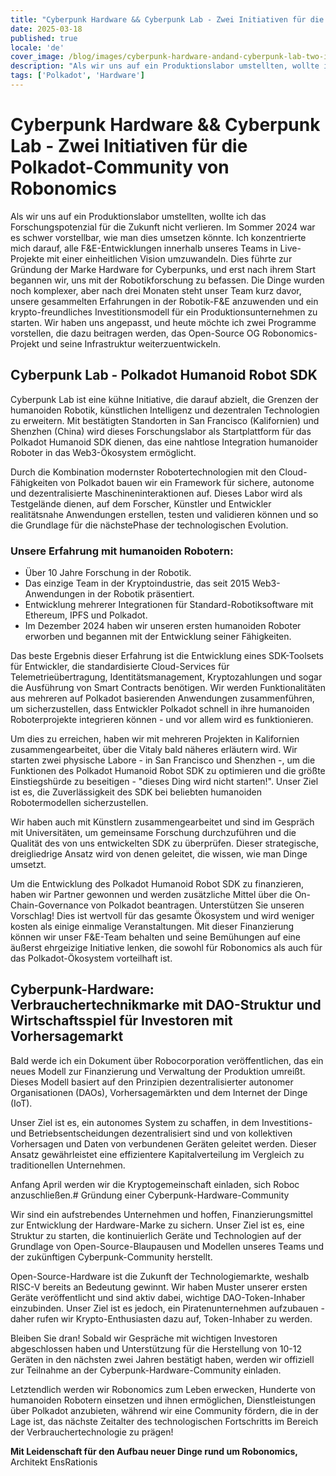 ```yaml
---
title: "Cyberpunk Hardware && Cyberpunk Lab - Zwei Initiativen für die Polkadot-Community von Robonomics"
date: 2025-03-18
published: true
locale: 'de'
cover_image: /blog/images/cyberpunk-hardware-andand-cyberpunk-lab-two-in/cover.webp
description: "Als wir uns auf ein Produktionslabor umstellten, wollte ich das Forschungspotenzial für die Zukunft nicht verlieren. Im Sommer 2024 war es schwer vorstellbar, wie man dies umsetzen könnte. Ich konzentrierte mich darauf, alle F&E-Entwicklungen innerhalb unseres Teams in Live-Projekte mit einer einheitlichen Vision umzuwandeln. Dies führte zur Gründung der Marke Hardware for Cyberpunks, und erst nach ihrem Start begannen wir, uns mit der Robotikforschung zu befassen."
tags: ['Polkadot', 'Hardware']
---
```


# Cyberpunk Hardware && Cyberpunk Lab - Zwei Initiativen für die Polkadot-Community von Robonomics   

Als wir uns auf ein Produktionslabor umstellten, wollte ich das Forschungspotenzial für die Zukunft nicht verlieren. Im Sommer 2024 war es schwer vorstellbar, wie man dies umsetzen könnte. Ich konzentrierte mich darauf, alle F&E-Entwicklungen innerhalb unseres Teams in Live-Projekte mit einer einheitlichen Vision umzuwandeln. Dies führte zur Gründung der Marke Hardware for Cyberpunks, und erst nach ihrem Start begannen wir, uns mit der Robotikforschung zu befassen. Die Dinge wurden noch komplexer, aber nach drei Monaten steht unser Team kurz davor, unsere gesammelten Erfahrungen in der Robotik-F&E anzuwenden und ein krypto-freundliches Investitionsmodell für ein Produktionsunternehmen zu starten. Wir haben uns angepasst, und heute möchte ich zwei Programme vorstellen, die dazu beitragen werden, das Open-Source OG Robonomics-Projekt und seine Infrastruktur weiterzuentwickeln.   


## Cyberpunk Lab - Polkadot Humanoid Robot SDK   

Cyberpunk Lab ist eine kühne Initiative, die darauf abzielt, die Grenzen der humanoiden Robotik, künstlichen Intelligenz und dezentralen Technologien zu erweitern. Mit bestätigten Standorten in San Francisco (Kalifornien) und Shenzhen (China) wird dieses Forschungslabor als Startplattform für das Polkadot Humanoid SDK dienen, das eine nahtlose Integration humanoider Roboter in das Web3-Ökosystem ermöglicht.   

Durch die Kombination modernster Robotertechnologien mit den Cloud-Fähigkeiten von Polkadot bauen wir ein Framework für sichere, autonome und dezentralisierte Maschineninteraktionen auf. Dieses Labor wird als Testgelände dienen, auf dem Forscher, Künstler und Entwickler realitätsnahe Anwendungen erstellen, testen und validieren können und so die Grundlage für die nächstePhase der technologischen Evolution.   

### Unsere Erfahrung mit humanoiden Robotern:   

- Über 10 Jahre Forschung in der Robotik.   
- Das einzige Team in der Kryptoindustrie, das seit 2015 Web3-Anwendungen in der Robotik präsentiert.   
- Entwicklung mehrerer Integrationen für Standard-Robotiksoftware mit Ethereum, IPFS und Polkadot.   
- Im Dezember 2024 haben wir unseren ersten humanoiden Roboter erworben und begannen mit der Entwicklung seiner Fähigkeiten.   

Das beste Ergebnis dieser Erfahrung ist die Entwicklung eines SDK-Toolsets für Entwickler, die standardisierte Cloud-Services für Telemetrieübertragung, Identitätsmanagement, Kryptozahlungen und sogar die Ausführung von Smart Contracts benötigen. Wir werden Funktionalitäten aus mehreren auf Polkadot basierenden Anwendungen zusammenführen, um sicherzustellen, dass Entwickler Polkadot schnell in ihre humanoiden Roboterprojekte integrieren können - und vor allem wird es funktionieren.   

Um dies zu erreichen, haben wir mit mehreren Projekten in Kalifornien zusammengearbeitet, über die Vitaly bald näheres erläutern wird. Wir starten zwei physische Labore - in San Francisco und Shenzhen -, um die Funktionen des Polkadot Humanoid Robot SDK zu optimieren und die größte Einstiegshürde zu beseitigen - "dieses Ding wird nicht starten!". Unser Ziel ist es, die Zuverlässigkeit des SDK bei beliebten humanoiden Robotermodellen sicherzustellen.   

Wir haben auch mit Künstlern zusammengearbeitet und sind im Gespräch mit Universitäten, um gemeinsame Forschung durchzuführen und die Qualität des von uns entwickelten SDK zu überprüfen. Dieser strategische, dreigliedrige Ansatz wird von denen geleitet, die wissen, wie man Dinge umsetzt.   

Um die Entwicklung des Polkadot Humanoid Robot SDK zu finanzieren, haben wir Partner gewonnen und werden zusätzliche Mittel über die On-Chain-Governance von Polkadot beantragen. Unterstützen Sie unseren Vorschlag! Dies ist wertvoll für das gesamte Ökosystem und wird weniger kosten als einige einmalige Veranstaltungen. Mit dieser Finanzierung können wir unser F&E-Team behalten und seine Bemühungen auf eine äußerst ehrgeizige Initiative lenken, die sowohl für Robonomics als auch für das Polkadot-Ökosystem vorteilhaft ist.   

## Cyberpunk-Hardware: Verbrauchertechnikmarke mit DAO-Struktur und Wirtschaftsspiel für Investoren mit Vorhersagemarkt   

Bald werde ich ein Dokument über Robocorporation veröffentlichen, das ein neues Modell zur Finanzierung und Verwaltung der Produktion umreißt. Dieses Modell basiert auf den Prinzipien dezentralisierter autonomer Organisationen (DAOs), Vorhersagemärkten und dem Internet der Dinge (IoT).   

Unser Ziel ist es, ein autonomes System zu schaffen, in dem Investitions- und Betriebsentscheidungen dezentralisiert sind und von kollektiven Vorhersagen und Daten von verbundenen Geräten geleitet werden. Dieser Ansatz gewährleistet eine effizientere Kapitalverteilung im Vergleich zu traditionellen Unternehmen.   

Anfang April werden wir die Kryptogemeinschaft einladen, sich Roboc anzuschließen.# Gründung einer Cyberpunk-Hardware-Community

Wir sind ein aufstrebendes Unternehmen und hoffen, Finanzierungsmittel zur Entwicklung der Hardware-Marke zu sichern. Unser Ziel ist es, eine Struktur zu starten, die kontinuierlich Geräte und Technologien auf der Grundlage von Open-Source-Blaupausen und Modellen unseres Teams und der zukünftigen Cyberpunk-Community herstellt.

Open-Source-Hardware ist die Zukunft der Technologiemarkte, weshalb RISC-V bereits an Bedeutung gewinnt. Wir haben Muster unserer ersten Geräte veröffentlicht und sind aktiv dabei, wichtige DAO-Token-Inhaber einzubinden. Unser Ziel ist es jedoch, ein Piratenunternehmen aufzubauen - daher rufen wir Krypto-Enthusiasten dazu auf, Token-Inhaber zu werden.

Bleiben Sie dran! Sobald wir Gespräche mit wichtigen Investoren abgeschlossen haben und Unterstützung für die Herstellung von 10-12 Geräten in den nächsten zwei Jahren bestätigt haben, werden wir offiziell zur Teilnahme an der Cyberpunk-Hardware-Community einladen.

Letztendlich werden wir Robonomics zum Leben erwecken, Hunderte von humanoiden Robotern einsetzen und ihnen ermöglichen, Dienstleistungen über Polkadot anzubieten, während wir eine Community fördern, die in der Lage ist, das nächste Zeitalter des technologischen Fortschritts im Bereich der Verbrauchertechnologie zu prägen!

<div class="text-abstract">
<b>Mit Leidenschaft für den Aufbau neuer Dinge rund um Robonomics, </b>Architekt EnsRationis
</div>